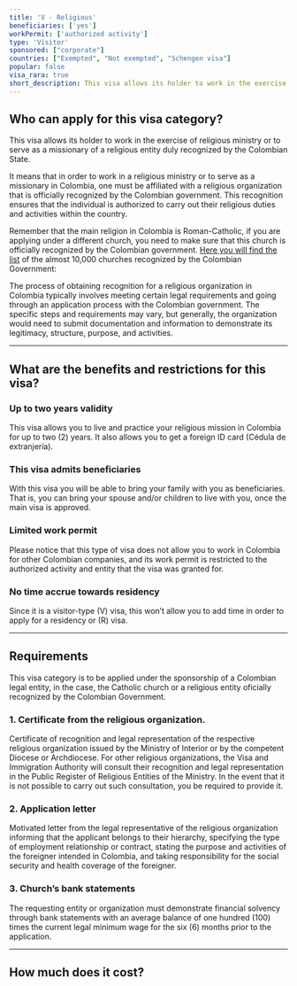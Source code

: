 ```yaml
---
title: 'V - Religious'
beneficiaries: ['yes']
workPermit: ['authorized activity']
type: 'Visitor'
sponsored: ["corporate"]
countries: ["Exempted", "Not exempted", "Schengen visa"]
popular: false
visa_rara: true
short_description: This visa allows its holder to work in the exercise of religious ministry or to serve as a missionary of a religious entity duly recognized by the Colombian State.
---
```


## Who can apply for this visa category?

This visa allows its holder to work in the exercise of religious ministry or to serve as a missionary of a religious entity duly recognized by the Colombian State.

It means that in order to work in a religious ministry or to serve as a missionary in Colombia, one must be affiliated with a religious organization that is officially recognized by the Colombian government. This recognition ensures that the individual is authorized to carry out their religious duties and activities within the country.

Remember that the main religion in Colombia is Roman-Catholic, if you are applying under a different church, you need to make sure that this church is officially recognized by the Colombian government. [Here you will find the list](https://www.mininterior.gov.co/registro-publico-de-entidades-religiosas/) of the almost 10,000 churches recognized by the Colombian Government:

The process of obtaining recognition for a religious organization in Colombia typically involves meeting certain legal requirements and going through an application process with the Colombian government. The specific steps and requirements may vary, but generally, the organization would need to submit documentation and information to demonstrate its legitimacy, structure, purpose, and activities.

---

## What are the benefits and restrictions for this visa?

### **Up to two years validity**

This visa allows you to live and practice your religious mission in Colombia for up to two (2) years. It also allows you to get a foreign ID card (Cédula de extranjería).

### **This visa admits beneficiaries**

With this visa you will be able to bring your family with you as beneficiaries. That is, you can bring your spouse and/or children to live with you, once the main visa is approved.

### **Limited work permit**

Please notice that this type of visa does not allow you to work in Colombia for other Colombian companies, and its work permit is restricted to the authorized activity and entity that the visa was granted for.

### **No time accrue towards residency**

Since it is a visitor-type (V) visa, this won’t allow you to add time in order to apply for a residency or (R) visa.

---

## Requirements

This visa category is to be applied under the sponsorship of a Colombian legal entity, in the case, the Catholic church or a religious entity oficially recognized by the Colombian Government.

### 1. Certificate from the religious organization.

Certificate of recognition and legal representation of the respective religious organization issued by the Ministry of Interior or by the competent Diocese or Archdiocese. For other religious organizations, the Visa and Immigration Authority will consult their recognition and legal representation in the Public Register of Religious Entities of the Ministry. In the event that it is not possible to carry out such consultation, you be required to provide it.

### 2. Application letter

Motivated letter from the legal representative of the religious organization informing that the applicant belongs to their hierarchy, specifying the type of employment relationship or contract, stating the purpose and activities of the foreigner intended in Colombia, and taking responsibility for the social security and health coverage of the foreigner.

### 3. Church’s **bank statements**

The requesting entity or organization must demonstrate financial solvency through bank statements with an average balance of one hundred (100) times the current legal minimum wage for the six (6) months prior to the application.

---
## How much does it cost?

<VisaCosts
    studyFees="54"
    issuanceFees="177"
    apostille={false}
    translation={false}
/>